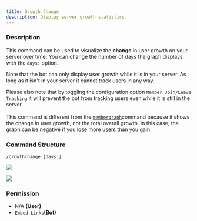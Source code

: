 ```yaml
---
title: Growth Change
description: Display server growth statistics.
---
```


### Description

This command can be used to visualize the **change** in user growth on your server over time. You can change the number of days the graph displays with the `days:` option.

Note that the bot can only display user growth while it is in your server. As long as it isn't in your server it cannot track users in any way. 

Please also note that by toggling the configuration option `Member Join/Leave Tracking` it will prevent the bot from tracking users even while it is still in the server.\
\
This command is different from the [`membergraph`](member-graph.md)command because it shows the change in user growth, not the total overall growth. In this case, the graph can be negative if you lose more users than you gain.

### Command Structure

```
/growthchange [days:]
```

![](https://i.imgur.com/tqaD79X.png)

![](https://i.imgur.com/EWF3g7z.png)

### **Permission**

* N/A **(User)**
* `Embed Links`**(Bot)**
